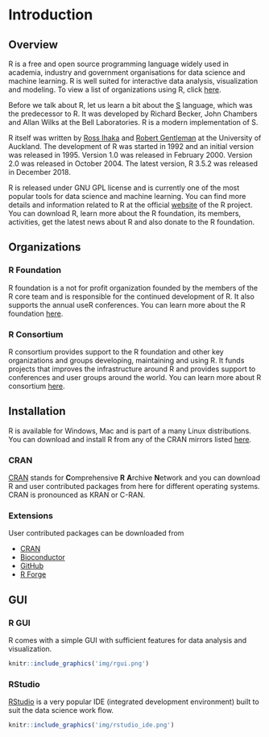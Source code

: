# Introduction {#intro}

## Overview

R is a free and open source programming language widely used in academia, 
industry and government organisations for data science and machine learning. 
R is well suited for interactive data analysis, visualization and modeling. To
view a list of organizations using R, click [here](https://github.com/ThinkR-open/companies-using-r).

Before we talk about R, let us learn a bit about the [S](https://en.wikipedia.org/wiki/S_(programming_language)) 
language, which was the predecessor to R. It was developed by Richard Becker, 
John Chambers and Allan Wilks at the Bell Laboratories. R is a modern 
implementation of S.

R itself was written by [Ross Ihaka](https://www.stat.auckland.ac.nz/~ihaka/) 
and [Robert Gentleman](https://www.linkedin.com/in/robert-gentleman-06845098) 
at the University of Auckland. The development of R was started in 1992 and an 
initial version was released in 1995. Version 1.0 was released in February 
2000. Version 2.0 was released in October 2004. The latest version, R 3.5.2 was 
released in December 2018.

R is released under GNU GPL license and is currently one of the most popular
tools for data science and machine learning. You can find more details and
information related to R at the official [website](https://www.r-project.org/) 
of the R project. You can download R, learn more about the R foundation, its 
members, activities, get the latest news about R and also donate to the 
R foundation.

## Organizations

### R Foundation

R foundation is a not for profit organization founded by the members of the 
R core team and is responsible for the continued development of R. It also 
supports the annual useR conferences. You can learn more about the R foundation
[here](https://www.r-project.org/foundation/).

### R Consortium

R consortium provides support to the R foundation and other key organizations
and groups developing, maintaining and using R. It funds projects that improves
the infrastructure around R and provides support to conferences and user groups
around the world. You can learn more about R consortium [here](https://www.r-consortium.org/).


## Installation

R is available for Windows, Mac and is part of a many Linux distributions. You 
can download and install R from any of the CRAN mirrors listed [here](https://cran.r-project.org/mirrors.html).

### CRAN

[CRAN](https://cran.r-project.org/mirrors.html) stands for **C**omprehensive **R** 
**A**rchive **N**etwork and you can download R and user contributed packages 
from here for different operating systems. CRAN is pronounced as KRAN or C-RAN.


### Extensions

User contributed packages can be downloaded from

- [CRAN](https://cran.r-project.org/mirrors.html)
- [Bioconductor](https://bioconductor.org/)
- [GitHub](https://github.com/topics/r?l=r)
- [R Forge](https://r-forge.r-project.org/)

## GUI

### R GUI

R comes with a simple GUI with sufficient features for data analysis and 
visualization.

```r
knitr::include_graphics('img/rgui.png')
```

### RStudio

[RStudio](https://www.rstudio.com/) is a very popular IDE (integrated development environment)
built to suit the data science work flow.

```r
knitr::include_graphics('img/rstudio_ide.png')
```


